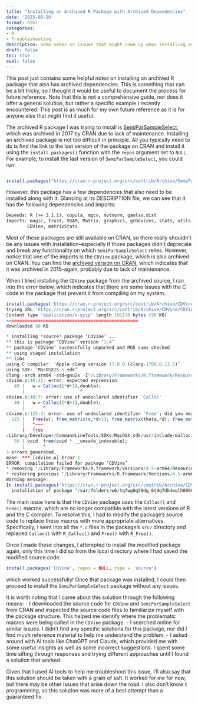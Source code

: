 ```yaml
---
title: "Installing an Archived R Package with Archived Dependencies"
date: '2025-08-20'
format: html
categories:
- R
- Troubleshooting
description: Some notes on issues that might come up when installing an archived R package and how to resolve them.
draft: false
toc: true
eval: false
---
```


This post just contains some helpful notes on installing an archived R package that also has archived dependencies. This is something that can be a bit tricky, so I thought it would be useful to document the process for future reference. Note that this is not a comprehensive guide, nor does it offer a general solution, but rather a specific example I recently encountered. This post is as much for my own future reference as it is for anyone else that might find it useful. 

The archived R package I was trying to install is [SemiParSampleSelect](https://cran.r-project.org/src/contrib/Archive/SemiParSampleSel/), which was archived in 2017 by CRAN due to lack of maintenance. Installing an archived package is not too difficult in principle. All you typically need to do is find the link to the last version of the package on CRAN and install it using the `install.packages()` function with the `repos` argument set to `NULL`. For example, to install the last version of `SemiParSampleSelect`, you could run:

```r

install.packages("https://cran.r-project.org/src/contrib/Archive/SemiParSampleSel/SemiParSampleSel_0.1-2.tar.gz", repos = NULL, type = "source")

```

However, this package has a few dependencies that also need to be installed along with it. Glancing at its DESCRIPTION file, we can see that it has the following dependencies and imports:

```txt
Depends: R (>= 3.1.1), copula, mgcv, mvtnorm, gamlss.dist
Imports: magic, trust, VGAM, Matrix, graphics, grDevices, stats, utils,
        CDVine, matrixStats
```

Most of these packages are still available on CRAN, so there really shouldn't be any issues with installation--especially if those packages didn't deprecate and break any functionality on which `SemiParSampleSelect` relies. However, notice that one of the imports is the `CDVine` package, which is also archived on CRAN. You can find the [archived version on CRAN](https://cran.r-project.org/src/contrib/Archive/CDVine/), which indicates that it was archived in 2015--again, probably due to lack of maintenance. 

When I tried installing the `CDVine` package from the archived source, I ran into the error below, which indicates that there are some issues with the C code in the package that prevent it from compiling on my system. 

```r
install.packages('https://cran.r-project.org/src/contrib/Archive/CDVine/CDVine_1.4.tar.gz', repo=NULL, type = 'source')
trying URL 'https://cran.r-project.org/src/contrib/Archive/CDVine/CDVine_1.4.tar.gz'
Content type 'application/x-gzip' length 101130 bytes (98 KB)
==================================================
downloaded 98 KB

* installing *source* package ‘CDVine’ ...
** this is package ‘CDVine’ version ‘1.4’
** package ‘CDVine’ successfully unpacked and MD5 sums checked
** using staged installation
** libs
using C compiler: ‘Apple clang version 17.0.0 (clang-1700.0.13.5)’
using SDK: ‘MacOSX15.5.sdk’
clang -arch arm64 -std=gnu2x -I"/Library/Frameworks/R.framework/Resources/include" -DNDEBUG   -I/opt/R/arm64/include    -fPIC  -falign-functions=64 -Wall -g -O2  -c cdvine.c -o cdvine.o
cdvine.c:40:21: error: expected expression
   40 |   w = Calloc((*d+1),double);
      |                     ^
cdvine.c:40:7: error: use of undeclared identifier 'Calloc'
   40 |   w = Calloc((*d+1),double);
      |       ^
cdvine.c:125:3: error: use of undeclared identifier 'Free'; did you mean 'free'?
  125 |   Free(w); free_matrix(v,*d+1); free_matrix(theta,*d); free_matrix(ny,*d); free_intmatrix(fam,*d); free_matrix(x,*n+1);
      |   ^~~~
      |   free
/Library/Developer/CommandLineTools/SDKs/MacOSX.sdk/usr/include/malloc/_malloc.h:56:7: note: 'free' declared here
   56 | void  free(void * __unsafe_indexable);
      |       ^
3 errors generated.
make: *** [cdvine.o] Error 1
ERROR: compilation failed for package ‘CDVine’
* removing ‘/Library/Frameworks/R.framework/Versions/4.5-arm64/Resources/library/CDVine’
* restoring previous ‘/Library/Frameworks/R.framework/Versions/4.5-arm64/Resources/library/CDVine’
Warning message:
In install.packages("https://cran.r-project.org/src/contrib/Archive/CDVine/CDVine_1.4.tar.gz",  :
  installation of package ‘/var/folders/w6/tqfwg0q50dg_6t9q7dk4wqlh0000gn/T//RtmpYvH01E/downloaded_packages/CDVine_1.4.tar.gz’ had non-zero exit status
```

The main issue here is that the `CDVine` package uses the `Calloc()` and `Free()` macros, which are no longer compatible with the latest versions of R and the C compiler. To resolve this, I had to modify the package's source code to replace these macros with more appropriate alternatives. Specifically, I went into all the `*.c` files in the package's `src/` directory and replaced `Calloc()` with `R_Calloc()` and `Free()` with `R_Free()`.

Once I made these changes, I attempted to install the modified package again, only this time I did so from the local directory where I had saved the modified source code. 

```r
install.packages('CDVine', repos = NULL, type = 'source')
```

which worked successfully! Once that package was installed, I could then proceed to install the `SemiParSampleSelect` package without any issues. 

It is worth noting that I came about this solution through the following means:
- I downloaded the source code for `CDVine` and `SemiParSampleSelect` from CRAN and inspected the source code files to familiarize myself with the package structure. This helped me identify where the problematic macros were being called in the `CDVine` package. 
- I searched online for similar issues. I didn't find any specific solutions for this package, nor did I find much reference material to help me understand the problem.
- I asked around with AI tools like ChatGPT and Claude, which provided me with some useful insights as well as some incorrect suggestions. I spent some time sifting through responses and trying different approaches until I found a solution that worked. 

Given that I used AI tools to help me troubleshoot this issue, I'll also say that this solution should be taken with a grain of salt. It worked for me for now, but there may be other issues that arise down the road. I also don't know `C` programming, so this solution was more of a best attempt than a guaranteed fix. 